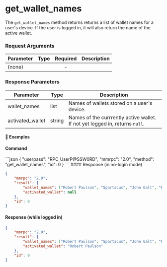 
# get\_wallet\_names

The `get_wallet_names` method returns returns a list of wallet names for a user's device. If the user is logged in, it will also return the name of the active wallet.

### Request Arguments

| Parameter | Type | Required | Description |
| --------- | ---- | :------: | ----------- |
| (none)    |      |     -    |             |

### Response Parameters

| Parameter         | Type   | Description                                                                  |
| ----------------- | ------ | ---------------------------------------------------------------------------- |
| wallet\_names     | list   | Names of wallets stored on a user's device.                                  |
| activated\_wallet | string | Names of the currrently active wallet. If not yet logged in, returns `null`. |

#### 📌 Examples

#### Command

<CodeGroup title="" tag="POST" label="get_wallet_names" mm2MethodDecorate="true">
  ```json
  {
    "userpass": "RPC_UserP@SSW0RD",
    "mmrpc": "2.0",
    "method": "get_wallet_names",
    "id": 0
  }
  ```
</CodeGroup>

<CollapsibleSection expandedText="Hide Response" collapsedText="Show Response">
  #### Response (in no-login mode)

  ```json
  {
      "mmrpc": "2.0",
      "result": {
          "wallet_names": ["Robert Paulson", "Spartacus", "John Galt", "Kaiser Soze"],
          "activated_wallet": null
      },
      "id": 0
  }
  ```

  #### Response (while logged in)

  ```json
  {
      "mmrpc": "2.0",
      "result": {
          "wallet_names": ["Robert Paulson", "Spartacus", "John Galt", "Kaiser Soze"],
          "activated_wallet": "Robert Paulson"
      },
      "id": 0
  }
  ```
</CollapsibleSection>
